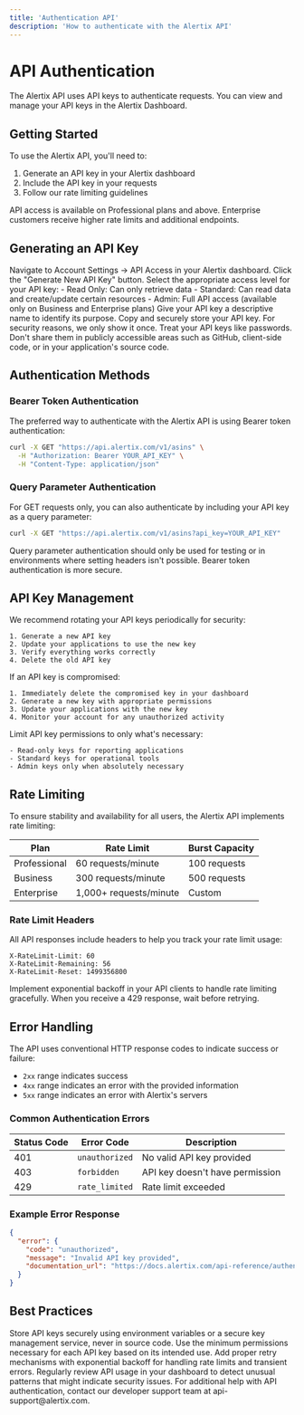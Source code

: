 ```yaml
---
title: 'Authentication API'
description: 'How to authenticate with the Alertix API'
---
```


# API Authentication

The Alertix API uses API keys to authenticate requests. You can view and manage your API keys in the Alertix Dashboard.

## Getting Started

To use the Alertix API, you'll need to:

1. Generate an API key in your Alertix dashboard
2. Include the API key in your requests
3. Follow our rate limiting guidelines

<Note>
  API access is available on Professional plans and above. Enterprise customers receive higher rate limits and additional endpoints.
</Note>

## Generating an API Key

<Steps>
  <Step title="Access API Settings">
    Navigate to Account Settings → API Access in your Alertix dashboard.
  </Step>
  <Step title="Create New API Key">
    Click the "Generate New API Key" button.
  </Step>
  <Step title="Set Permissions">
    Select the appropriate access level for your API key:
    - Read Only: Can only retrieve data
    - Standard: Can read data and create/update certain resources
    - Admin: Full API access (available only on Business and Enterprise plans)
  </Step>
  <Step title="Name Your Key">
    Give your API key a descriptive name to identify its purpose.
  </Step>
  <Step title="Copy Your Key">
    Copy and securely store your API key. For security reasons, we only show it once.
  </Step>
</Steps>

<Warning>
  Treat your API keys like passwords. Don't share them in publicly accessible areas such as GitHub, client-side code, or in your application's source code.
</Warning>

## Authentication Methods

### Bearer Token Authentication

The preferred way to authenticate with the Alertix API is using Bearer token authentication:

```bash
curl -X GET "https://api.alertix.com/v1/asins" \
  -H "Authorization: Bearer YOUR_API_KEY" \
  -H "Content-Type: application/json"
```

### Query Parameter Authentication

For GET requests only, you can also authenticate by including your API key as a query parameter:

```bash
curl -X GET "https://api.alertix.com/v1/asins?api_key=YOUR_API_KEY"
```

<Warning>
  Query parameter authentication should only be used for testing or in environments where setting headers isn't possible. Bearer token authentication is more secure.
</Warning>

## API Key Management

<AccordionGroup>
  <Accordion title="Rotating API Keys">
    We recommend rotating your API keys periodically for security:
    
    1. Generate a new API key
    2. Update your applications to use the new key
    3. Verify everything works correctly
    4. Delete the old API key
  </Accordion>
  
  <Accordion title="Revoking API Keys">
    If an API key is compromised:
    
    1. Immediately delete the compromised key in your dashboard
    2. Generate a new key with appropriate permissions
    3. Update your applications with the new key
    4. Monitor your account for any unauthorized activity
  </Accordion>
  
  <Accordion title="API Key Permissions">
    Limit API key permissions to only what's necessary:
    
    - Read-only keys for reporting applications
    - Standard keys for operational tools
    - Admin keys only when absolutely necessary
  </Accordion>
</AccordionGroup>

## Rate Limiting

To ensure stability and availability for all users, the Alertix API implements rate limiting:

| Plan | Rate Limit | Burst Capacity |
|------|------------|----------------|
| Professional | 60 requests/minute | 100 requests |
| Business | 300 requests/minute | 500 requests |
| Enterprise | 1,000+ requests/minute | Custom |

### Rate Limit Headers

All API responses include headers to help you track your rate limit usage:

```
X-RateLimit-Limit: 60
X-RateLimit-Remaining: 56
X-RateLimit-Reset: 1499356800
```

<Tip>
  Implement exponential backoff in your API clients to handle rate limiting gracefully. When you receive a 429 response, wait before retrying.
</Tip>

## Error Handling

The API uses conventional HTTP response codes to indicate success or failure:

- `2xx` range indicates success
- `4xx` range indicates an error with the provided information
- `5xx` range indicates an error with Alertix's servers

### Common Authentication Errors

| Status Code | Error Code | Description |
|-------------|------------|-------------|
| 401 | `unauthorized` | No valid API key provided |
| 403 | `forbidden` | API key doesn't have permission |
| 429 | `rate_limited` | Rate limit exceeded |

### Example Error Response

```json
{
  "error": {
    "code": "unauthorized",
    "message": "Invalid API key provided",
    "documentation_url": "https://docs.alertix.com/api-reference/authentication#errors"
  }
}
```

## Best Practices

<CardGroup cols={2}>
  <Card title="Secure Storage" icon="lock">
    Store API keys securely using environment variables or a secure key management service, never in source code.
  </Card>
  
  <Card title="Least Privilege" icon="shield-check">
    Use the minimum permissions necessary for each API key based on its intended use.
  </Card>
  
  <Card title="Implement Retry Logic" icon="redo">
    Add proper retry mechanisms with exponential backoff for handling rate limits and transient errors.
  </Card>
  
  <Card title="Monitor Usage" icon="chart-line">
    Regularly review API usage in your dashboard to detect unusual patterns that might indicate security issues.
  </Card>
</CardGroup>

<Info>
  For additional help with API authentication, contact our developer support team at api-support@alertix.com.
</Info>
